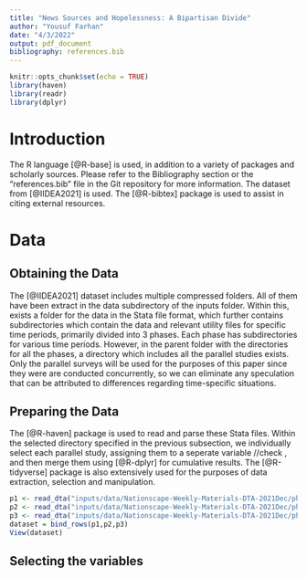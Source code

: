 ```yaml
---
title: "News Sources and Hopelessness: A Bipartisan Divide"
author: "Yousuf Farhan"
date: "4/3/2022"
output: pdf_document
bibliography: references.bib 
---
```


```r
knitr::opts_chunk$set(echo = TRUE)
library(haven)
library(readr)
library(dplyr)

```

```{=tex}
\begin{centering}
{\bf Abstract}
Statisticians, political scientists, sociologists and economist have studied the relationship between socioeconomic status and political leaning since these professions first began. This paper delves even deeper, and tries to show how socioeconomic status,political leaning and source of political and economic news influence the level of trust in both government and society.

\end{centering}
```
# Introduction


The R language [@R-base] is used, in addition to a variety of packages and scholarly sources. Please refer to the Bibliography section or the "references.bib" file in the Git repository for more information. The dataset from [@IIDEA2021] is used. The [@R-bibtex] package is used to assist in citing external resources.



# Data

## Obtaining the Data

The [@IIDEA2021] dataset includes multiple compressed folders. All of them have been extract in the data subdirectory of the inputs folder. Within this, exists a folder for the data in the Stata file format, which further contains subdirectories which contain the data and relevant utility files for specific time periods, primarily divided into 3 phases. Each phase has subdirectories for various time periods. However, in the parent folder with the directories for all the phases, a directory which includes all the parallel studies exists. Only the parallel surveys will be used for the purposes of this paper since they were are conducted concurrently, so we can eliminate any speculation that can be attributed to differences regarding time-specific situations.

## Preparing the Data

The [@R-haven] package is used to read and parse these Stata files. Within the selected directory specified in the previous subsection, we individually select each parallel study, assigning them to a seperate variable 
//check
, and then merge them using [@R-dplyr] for cumulative results. The [@R-tidyverse] package is also extensively used for the purposes of data extraction, selection and manipulation.

```r
p1 <- read_dta("inputs/data/Nationscape-Weekly-Materials-DTA-2021Dec/phase_parallel_v20210301/ns20210121_parallel/ns20210121_parallel.dta")
p2 <- read_dta("inputs/data/Nationscape-Weekly-Materials-DTA-2021Dec/phase_parallel_v20210301/ns20200716_parallel/ns20200716_parallel.dta")
p3 <- read_dta("inputs/data/Nationscape-Weekly-Materials-DTA-2021Dec/phase_parallel_v20210301/ns20210121_parallel/ns20210121_parallel.dta")
dataset = bind_rows(p1,p2,p3)
View(dataset)
```

## Selecting the variables


